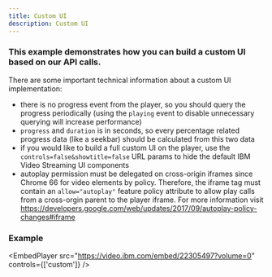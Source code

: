 ```yaml
---
title: Custom UI
description: Custom UI
---
```


### This example demonstrates how you can build a custom UI based on our API calls.

There are some important technical information about a custom UI implementation:

- there is no progress event from the player, so you should query the progress periodically (using the `playing` event to disable unnecessary querying will increase performance)
- `progress` and `duration` is in seconds, so every percentage related progress data (like a seekbar) should be calculated from this two data
- if you would like to build a full custom UI on the player, use the `controls=false&showtitle=false` URL params to hide the default IBM Video Streaming UI components
- autoplay permission must be delegated on cross-origin iframes since Chrome 66 for video elements by policy. Therefore, the iframe tag must contain an `allow="autoplay"` feature policy attribute to allow play calls from a cross-orgin parent to the player iframe. For more information visit https://developers.google.com/web/updates/2017/09/autoplay-policy-changes#iframe

### Example


<EmbedPlayer
  src="https://video.ibm.com/embed/22305497?volume=0"
  controls={['custom']}
/>
